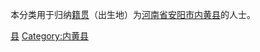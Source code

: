 {{Catnav|頁面分類|各種主題的頁面分類|依中国各省来作的分类|各地中国人|河南人|安阳人}}
{{Catnav|頁面分類|人物|各國人物|中国人|各地中国人|河南人|安阳人}}

本分类用于归纳[[籍贯|籍贯]]（出生地）为[[河南省|河南省]][[安阳市|安阳市]][[内黄县|内黄县]]的人士。

[[Category:安阳人|县]]
[[Category:内黄县|Category:内黄县]]
